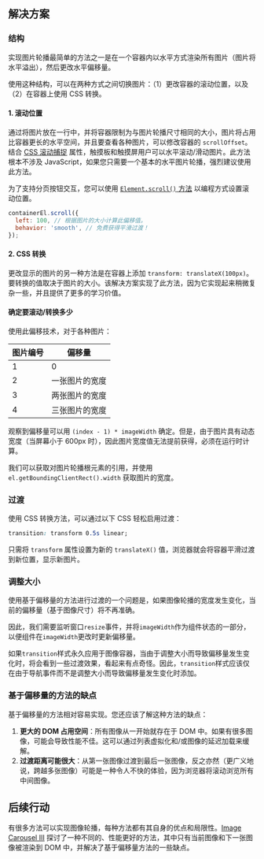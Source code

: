 ## 解决方案

### 结构

实现图片轮播最简单的方法之一是在一个容器内以水平方式渲染所有图片（图片将水平溢出），然后更改水平偏移量。

使用这种结构，可以在两种方式之间切换图片：（1）更改容器的滚动位置，以及（2）在容器上使用 CSS 转换。

#### 1. 滚动位置

通过将图片放在一行中，并将容器限制为与图片轮播尺寸相同的大小，图片将占用比容器更长的水平空间，并且要查看各种图片，可以修改容器的 `scrollOffset`。结合 [CSS 滚动捕捉](https://developer.mozilla.org/en-US/docs/Web/CSS/CSS_scroll_snap) 属性，触摸板和触摸屏用户可以水平滚动/滑动图片。此方法根本不涉及 JavaScript，如果您只需要一个基本的水平图片轮播，强烈建议使用此方法。

为了支持分页按钮交互，您可以使用 [`Element.scroll()` 方法](https://developer.mozilla.org/en-US/docs/Web/API/Element/scroll) 以编程方式设置滚动位置。

```js
containerEl.scroll({
  left: 100, // 根据图片的大小计算此偏移值。
  behavior: 'smooth', // 免费获得平滑过渡！
});
```

#### 2. CSS 转换

更改显示的图片的另一种方法是在容器上添加 `transform: translateX(100px)`。要转换的值取决于图片的大小。该解决方案实现了此方法，因为它实现起来稍微复杂一些，并且提供了更多的学习价值。

#### 确定要滚动/转换多少

使用此偏移技术，对于各种图片：

| 图片编号 | 偏移量            |
| --------- | ----------------- |
| 1         | 0                 |
| 2         | 一张图片的宽度   |
| 3         | 两张图片的宽度   |
| 4         | 三张图片的宽度 |

观察到偏移量可以用 `(index - 1) * imageWidth` 确定。但是，由于图片具有动态宽度（当屏幕小于 600px 时），因此图片宽度值无法提前获得，必须在运行时计算。

我们可以获取对图片轮播根元素的引用，并使用 `el.getBoundingClientRect().width` 获取图片的宽度。

### 过渡

使用 CSS 转换方法，可以通过以下 CSS 轻松启用过渡：

```css
transition: transform 0.5s linear;
```

只需将 `transform` 属性设置为新的 `translateX()` 值，浏览器就会将容器平滑过渡到新位置，显示新图片。

### 调整大小

使用基于偏移量的方法进行过渡的一个问题是，如果图像轮播的宽度发生变化，当前的偏移量（基于图像尺寸）将不再准确。

因此，我们需要监听窗口`resize`事件，并将`imageWidth`作为组件状态的一部分，以便组件在`imageWidth`更改时更新偏移量。

如果`transition`样式永久应用于图像容器，当由于调整大小而导致偏移量发生变化时，将会看到一些过渡效果，看起来有点奇怪。因此，`transition`样式应该仅在由于导航事件而不是调整大小而导致偏移量发生变化时添加。

### 基于偏移量的方法的缺点

基于偏移量的方法相对容易实现。您还应该了解这种方法的缺点：

1. **更大的 DOM 占用空间**：所有图像从一开始就存在于 DOM 中。如果有很多图像，可能会导致性能不佳。这可以通过列表虚拟化和/或图像的延迟加载来缓解。
2. **过渡距离可能很大**：从第一张图像过渡到最后一张图像，反之亦然（更广义地说，跨越多张图像）可能是一种令人不快的体验，因为浏览器将滚动浏览所有中间图像。

## 后续行动

有很多方法可以实现图像轮播，每种方法都有其自身的优点和局限性。[Image Carousel III](/questions/user-interface/image-carousel-iii) 探讨了一种不同的、性能更好的方法，其中只有当前图像和下一张图像被渲染到 DOM 中，并解决了基于偏移量方法的一些缺点。
